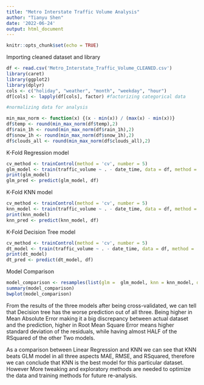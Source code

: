 ---
title: "Metro Interstate Traffic Volume Analysis"
author: "Tianyu Shen"
date: '2022-06-24'
output: html_document
---

```{r setup, include=FALSE}
knitr::opts_chunk$set(echo = TRUE)
```

Importing cleaned dataset and library

```{r dataset}
df <- read.csv('Metro_Interstate_Traffic_Volume_CLEANED.csv')
library(caret)
library(ggplot2)
library(dplyr)
cols <- c("holiday", "weather", "month", "weekday", "hour")
df[cols] <- lapply(df[cols], factor) #factorizing categorical data

#normalizing data for analysis

min_max_norm <- function(x) {(x - min(x)) / (max(x) - min(x))}
df$temp <- round(min_max_norm(df$temp),2)
df$rain_1h <- round(min_max_norm(df$rain_1h),2)
df$snow_1h <- round(min_max_norm(df$snow_1h),2)
df$clouds_all <- round(min_max_norm(df$clouds_all),2)
```

K-Fold Regression model

```{r regression}
cv_method <- trainControl(method = 'cv', number = 5)
glm_model <- train(traffic_volume ~ . - date_time, data = df, method = 'glm', trControl = cv_method)
print(glm_model)
glm_pred <- predict(glm_model, df)
```

K-Fold KNN model

```{r KNN}
cv_method <- trainControl(method = 'cv', number = 5)
knn_model <- train(traffic_volume ~ . - date_time, data = df, method = 'knn', trControl = cv_method)
print(knn_model)
knn_pred <- predict(knn_model, df)
```

K-Fold Decision Tree model

```{r Decision Tree}
cv_method <- trainControl(method = 'cv', number = 5)
dt_model <- train(traffic_volume ~ . - date_time, data = df, method = 'rpart', trControl = cv_method)
print(dt_model)
dt_pred <- predict(dt_model, df)
```

Model Comparison

```{r Comparison}
model_comparison <- resamples(list(glm =  glm_model, knn = knn_model, dt = dt_model))
summary(model_comparison)
bwplot(model_comparison)
```
From the results of the three models after being cross-validated, we can tell that Decision tree has the worse prediction out of all three. Being higher in Mean Absolute Error making it a big discrepancy between actual dataset and the prediction, higher in Root Mean Square Error means higher standard deviation of the residuals, while having almost HALF of the RSquared of the other Two models.

As a comparison between Linear Regression and KNN we can see that KNN beats GLM model in all three aspects MAE, RMSE, and RSquared, therefore we can conclude that KNN is the best model for this particular dataset. However More tweaking and exploratory methods are needed to optimize the data and training methods for future re-analysis.
